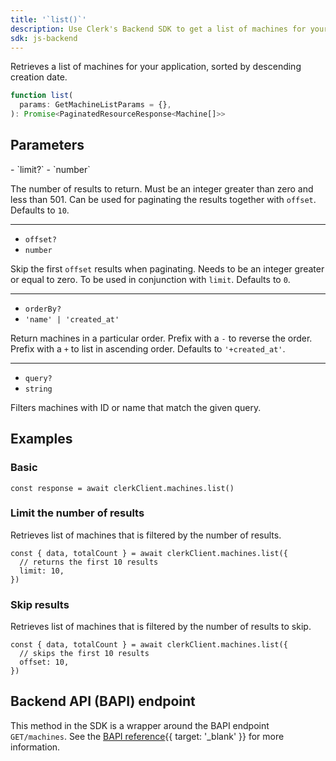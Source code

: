 ```yaml
---
title: '`list()`'
description: Use Clerk's Backend SDK to get a list of machines for your application.
sdk: js-backend
---
```


Retrieves a list of machines for your application, sorted by descending creation date.

```ts
function list(
  params: GetMachineListParams = {},
): Promise<PaginatedResourceResponse<Machine[]>>
```

## Parameters

<Properties>
  - `limit?`
  - `number`

  The number of results to return. Must be an integer greater than zero and less than 501. Can be used for paginating the results together with `offset`. Defaults to `10`.

  ---

  - `offset?`
  - `number`

  Skip the first `offset` results when paginating. Needs to be an integer greater or equal to zero. To be used in conjunction with `limit`. Defaults to `0`.

  ---

  - `orderBy?`
  - `'name' | 'created_at'`

  Return machines in a particular order. Prefix with a `-` to reverse the order. Prefix with a `+` to list in ascending order. Defaults to `'+created_at'`.

  ---

  - `query?`
  - `string`

  Filters machines with ID or name that match the given query.
</Properties>

## Examples

<Include src="_partials/backend/usage" />

### Basic

```tsx
const response = await clerkClient.machines.list()
```

### Limit the number of results

Retrieves list of machines that is filtered by the number of results.

```tsx
const { data, totalCount } = await clerkClient.machines.list({
  // returns the first 10 results
  limit: 10,
})
```

### Skip results

Retrieves list of machines that is filtered by the number of results to skip.

```tsx
const { data, totalCount } = await clerkClient.machines.list({
  // skips the first 10 results
  offset: 10,
})
```

## Backend API (BAPI) endpoint

This method in the SDK is a wrapper around the BAPI endpoint `GET/machines`. See the [BAPI reference](/docs/reference/backend-api/tag/machines/get/machines){{ target: '_blank' }} for more information.
